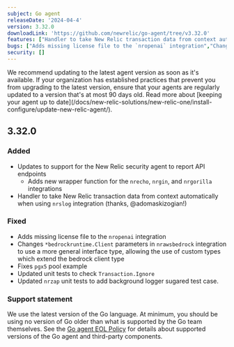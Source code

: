 ```yaml
---
subject: Go agent
releaseDate: '2024-04-4'
version: 3.32.0
downloadLink: 'https://github.com/newrelic/go-agent/tree/v3.32.0'
features: ["Handler to take New Relic transaction data from context automatically when using `nrslog` integration","Adds new wrapper function for the `nrecho`, `nrgin`, and `nrgorilla` integrations for use in the New Relic Security Agent"]
bugs: ["Adds missing license file to the `nropenai` integration","Changes `*bedrockruntime.Client` parameters in `nrawsbedrock` integration to use a more general interface type, allowing the use of custom types which extend the bedrock client type","Fixes `pgx5` pool example","Updated unit tests to check `Transaction.Ignore`","Updated `nrzap` unit tests to add background logger sugared test case"]    
security: []
---
```


<Callout variant="important">
We recommend updating to the latest agent version as soon as it's available. If your organization has established practices that prevent you from upgrading to the latest version, ensure that your agents are regularly updated to a version that's at most 90 days old. Read more about [keeping your agent up to date](/docs/new-relic-solutions/new-relic-one/install-configure/update-new-relic-agent/).
</Callout>

## 3.32.0

### Added
 * Updates to support for the New Relic security agent to report API endpoints
    * Adds new wrapper function for the `nrecho`, `nrgin`, and `nrgorilla` integrations
 * Handler to take New Relic transaction data from context automatically when using `nrslog` integration (thanks, @adomaskizogian!)

### Fixed
 * Adds missing license file to the `nropenai` integration
 * Changes `*bedrockruntime.Client` parameters in `nrawsbedrock` integration to use a more general interface type, allowing the use of custom types which extend the bedrock client type
 * Fixes `pgx5` pool example
 * Updated unit tests to check `Transaction.Ignore`
 * Updated `nrzap` unit tests to add background logger sugared test case.
 

### Support statement
We use the latest version of the Go language. At minimum, you should be using no version of Go older than what is supported by the Go team themselves.
See the [Go agent EOL Policy](https://docs.newrelic.com/docs/apm/agents/go-agent/get-started/go-agent-eol-policy/) for details about supported versions of the Go agent and third-party components.
